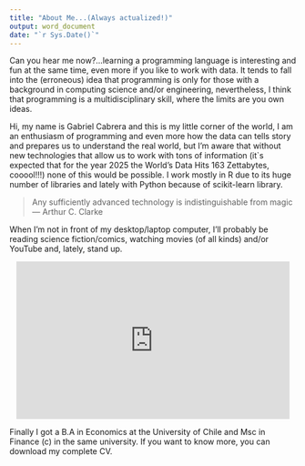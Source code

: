 ```yaml
---
title: "About Me...(Always actualized!)"
output: word_document
date: "`r Sys.Date()`"
---
```


Can you hear me now?...learning a 
programming language is interesting and fun at the same time, even more if you like to work with data. It tends to fall into the (erroneous) idea that programming is only for those  with a background in computing science and/or engineering, nevertheless, I think that programming is a multidisciplinary skill, where the limits are you own ideas.

Hi, my name is Gabriel Cabrera and this is my little corner of the world, I am an enthusiasm of programming and even more how the data can tells story and prepares us to understand the real world, but I'm aware that without new technologies that allow us to work with tons of information (it`s expected that for the year 2025 the World's Data Hits 163 Zettabytes, cooool!!!) none of this would be possible.  I work mostly in R due to its huge number of libraries and lately with Python because of scikit-learn library. 

> Any sufficiently advanced technology is indistinguishable from magic
>--- Arthur C. Clarke

When I'm not in front of my desktop/laptop computer, I'll probably be reading science fiction/comics, watching movies (of all kinds) and/or YouTube and, lately, stand up.

<center>
<iframe src="https://giphy.com/embed/nmQTemUrporWo" width="480" height="277" frameBorder="0" class="giphy-embed" allowFullScreen></iframe><p><a href="https://giphy.com/gifs/doctor-who-matt-smith-surprise-nmQTemUrporWo"> </a></p>
</center>

Finally I got a B.A in Economics at the University of Chile and Msc in Finance (c) in the same university. If you want to know more, you can download my complete CV.
